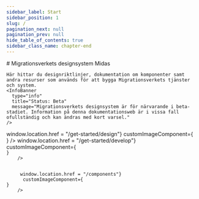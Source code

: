 ```yaml
---
sidebar_label: Start
sidebar_position: 1
slug: /
pagination_next: null
pagination_prev: null
hide_table_of_contents: true
sidebar_class_name: chapter-end
---
```






<div className="row">
  <div className="col col--8">
  # Migrationsverkets designsystem Midas
  
    Här hittar du designriktlinjer, dokumentation om komponenter samt andra resurser som används för att bygga Migrationsverkets tjänster och system.
    <InfoBanner
      type="info"
      title="Status: Beta"
      message="Migrationsverkets designsystem är för närvarande i beta-stadiet. Information på denna dokumentationsweb är i vissa fall ofullständig och kan ändras med kort varsel."
    />
  </div>
</div>

<Grid fluid="true">
  <GridItem col={4}>
    <Card
      title="För designers"
      content="Här hittar du resurser för att använda våra designkomponenter."
      headingTag={'h2'}
      onPress={() => window.location.href = "/get-started/design"}
      customImageComponent={<div className="card-icon"><Figma size={48} strokeWidth={1.5} /></div>}
    />
  </GridItem>
  <GridItem col={4}>
    <Card
      title="För utvecklare"
      content="Här hittar du guider för hur du kommer igång med våra komponenter."
      headingTag={'h2'}
      onPress={() => window.location.href = "/get-started/develop"}
      customImageComponent={<div className="card-icon"><Code size={48} strokeWidth={1.5} /></div>}
    />
  </GridItem>
  <GridItem col={4}>
    <Card
      title="Komponenter"
      content="Utforska våra komponenter."
      headingTag={'h2'}
      onPress={() => window.location.href = "/components"}
      customImageComponent={<div className="card-icon"><Component size={48} strokeWidth={1.5} /></div>}
    />
  </GridItem>
</Grid>